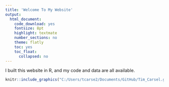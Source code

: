 ```yaml
---
title: 'Welcome To My Website'
output:
  html_document:
    code_download: yes
    fontsize: 8pt
    highlight: textmate
    number_sections: no
    theme: flatly
    toc: yes
    toc_float:
      collapsed: no
---
```


I built this website in R, and my code and data are all available.



```r
knitr::include_graphics("C:/Users/tcarse2/Documents/GitHub/Tim_Carsel.github.io/Head Shot2.jpg")
```